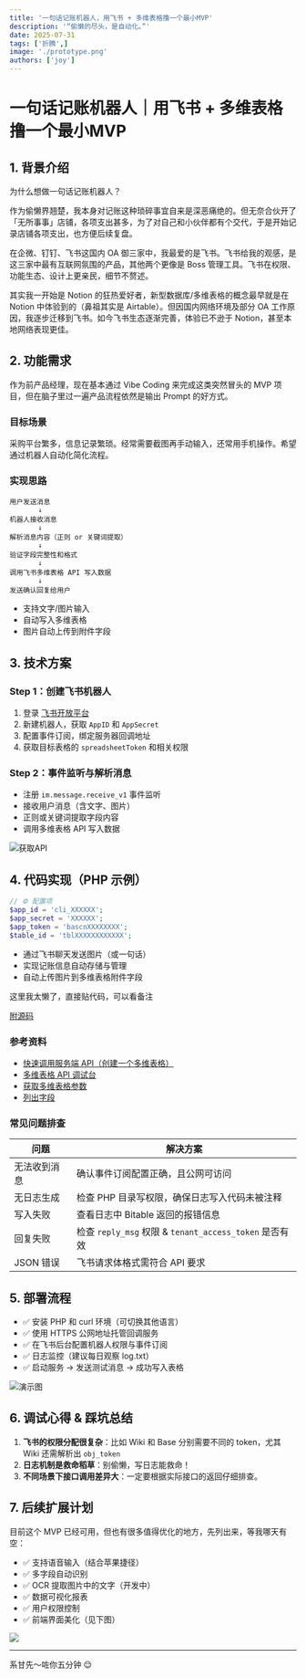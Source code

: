```yaml
---
title: '一句话记账机器人，用飞书 + 多维表格撸一个最小MVP'
description: '“偷懒的尽头，是自动化。”'
date: 2025-07-31
tags: ['折腾',]
image: './prototype.png'
authors: ['joy']
---
```

# 一句话记账机器人｜用飞书 + 多维表格撸一个最小MVP

## 1. 背景介绍

为什么想做一句话记账机器人？

作为偷懒界翘楚，我本身对记账这种琐碎事宜自来是深恶痛绝的。但无奈合伙开了「无所事事」店铺，各项支出甚多，为了对自己和小伙伴都有个交代，于是开始记录店铺各项支出，也方便后续复盘。

在企微、钉钉、飞书这国内 OA 御三家中，我最爱的是飞书。飞书给我的观感，是这三家中最有互联网氛围的产品，其他两个更像是 Boss 管理工具。飞书在权限、功能生态、设计上更亲民，细节不赘述。

其实我一开始是 Notion 的狂热爱好者，新型数据库/多维表格的概念最早就是在 Notion 中体验到的（鼻祖其实是 Airtable）。但因国内网络环境及部分 OA 工作原因，我逐步迁移到飞书。如今飞书生态逐渐完善，体验已不逊于 Notion，甚至本地网络表现更佳。

## 2. 功能需求

作为前产品经理，现在基本通过 Vibe Coding 来完成这类突然冒头的 MVP 项目，但在脑子里过一遍产品流程依然是输出 Prompt 的好方式。

### 目标场景

采购平台繁多，信息记录繁琐。经常需要截图再手动输入，还常用手机操作。希望通过机器人自动化简化流程。

### 实现思路

```
用户发送消息
       ↓
机器人接收消息
       ↓
解析消息内容（正则 or 关键词提取）
       ↓
验证字段完整性和格式
       ↓
调用飞书多维表格 API 写入数据
       ↓
发送确认回复给用户
```

- 支持文字/图片输入
- 自动写入多维表格
- 图片自动上传到附件字段

## 3. 技术方案

### Step 1：创建飞书机器人

1. 登录 [飞书开放平台](https://open.feishu.cn/)
2. 新建机器人，获取 `AppID` 和 `AppSecret`
3. 配置事件订阅，绑定服务器回调地址
4. 获取目标表格的 `spreadsheetToken` 和相关权限

### Step 2：事件监听与解析消息

- 注册 `im.message.receive_v1` 事件监听
- 接收用户消息（含文字、图片）
- 正则或关键词提取字段内容
- 调用多维表格 API 写入数据

![获取API](./api.png)

## 4. 代码实现（PHP 示例）

```php
// ⚙️ 配置项
$app_id = 'cli_XXXXXX';
$app_secret = 'XXXXXX';
$app_token = 'bascnXXXXXXXX';
$table_id = 'tblXXXXXXXXXXXX';
```

- 通过飞书聊天发送图片（或一句话）    
- 实现记账信息自动存储与管理
- 自动上传图片到多维表格附件字段

这里我太懒了，直接贴代码，可以看备注

[附源码](./feishu_bookkeeping_bot/feishu_bot)

### 参考资料

- [快速调用服务端 API（创建一个多维表格）](https://open.feishu.cn/document/introduction-2)
- [多维表格 API 调试台](https://open.feishu.cn/document/server-docs/docs/bitable-v1/app/create?appId=cli_a80382893afb5013)
- [获取多维表格参数](https://open.feishu.cn/document/server-docs/docs/wiki-v2/space-node/get_node?appId=cli_a80382893afb5013)
- [列出字段](https://open.feishu.cn/document/server-docs/docs/bitable-v1/app-table-field/list?appId=cli_a80382893afb5013)

### 常见问题排查

| 问题 | 解决方案 |
|------|----------|
| 无法收到消息 | 确认事件订阅配置正确，且公网可访问 |
| 无日志生成 | 检查 PHP 目录写权限，确保日志写入代码未被注释 |
| 写入失败 | 查看日志中 Bitable 返回的报错信息 |
| 回复失败 | 检查 `reply_msg` 权限 & `tenant_access_token` 是否有效 |
| JSON 错误 | 飞书请求体格式需符合 API 要求 |

## 5. 部署流程

- ✅ 安装 PHP 和 curl 环境（可切换其他语言）
- ✅ 使用 HTTPS 公网地址托管回调服务
- ✅ 在飞书后台配置机器人权限与事件订阅
- ✅ 日志监控（建议每日观察 log.txt）
- ✅ 启动服务 → 发送测试消息 → 成功写入表格

![演示图](./gif.gif)

## 6. 调试心得 & 踩坑总结

1. **飞书的权限分配很复杂**：比如 Wiki 和 Base 分别需要不同的 token，尤其 Wiki 还需解析出 `obj_token`
2. **日志机制是救命稻草**：别偷懒，写日志能救命！
3. **不同场景下接口调用差异大**：一定要根据实际接口的返回仔细排查。

## 7. 后续扩展计划

目前这个 MVP 已经可用，但也有很多值得优化的地方，先列出来，等我哪天有空：

- ✅ 支持语音输入（结合苹果捷径）
- ✅ 多字段自动识别
- ✅ OCR 提取图片中的文字（开发中）
- ✅ 数据可视化报表
- ✅ 用户权限控制
- ✅ 前端界面美化（见下图）

![](./prototype.png)

---

系甘先～咗你五分钟 😌